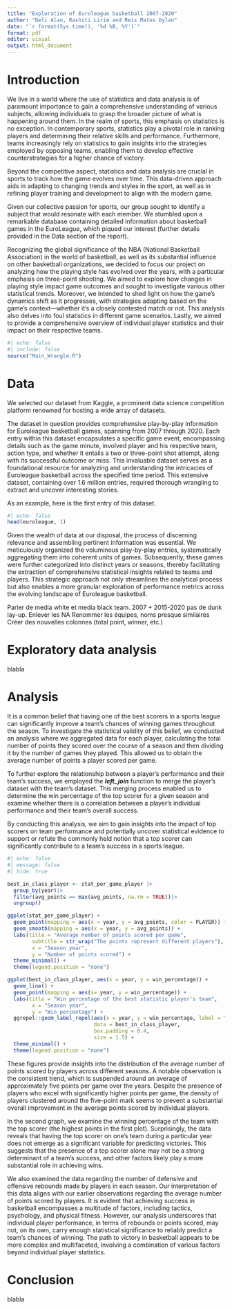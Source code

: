 ```yaml
---
title: "Exploration of Euroleague basketball 2007-2020"
author: "Deli Alan, Rashiti Lirim and Reis Matos Dylan"
date: "`r format(Sys.time(), '%d %B, %Y')`"
format: pdf
editor: visual
output: html_document
---
```


# Introduction

We live in a world where the use of statistics and data analysis is of paramount importance to gain a comprehensive understanding of various subjects, allowing individuals to grasp the broader picture of what is happening around them. In the realm of sports, this emphasis on statistics is no exception. In contemporary sports, statistics play a pivotal role in ranking players and determining their relative skills and performance. Furthermore, teams increasingly rely on statistics to gain insights into the strategies employed by opposing teams, enabling them to develop effective counterstrategies for a higher chance of victory.

Beyond the competitive aspect, statistics and data analysis are crucial in sports to track how the game evolves over time. This data-driven approach aids in adapting to changing trends and styles in the sport, as well as in refining player training and development to align with the modern game.

Given our collective passion for sports, our group sought to identify a subject that would resonate with each member. We stumbled upon a remarkable database containing detailed information about basketball games in the EuroLeague, which piqued our interest (further details provided in the Data section of the report).

Recognizing the global significance of the NBA (National Basketball Association) in the world of basketball, as well as its substantial influence on other basketball organizations, we decided to focus our project on analyzing how the playing style has evolved over the years, with a particular emphasis on three-point shooting. We aimed to explore how changes in playing style impact game outcomes and sought to investigate various other statistical trends. Moreover, we intended to shed light on how the game's dynamics shift as it progresses, with strategies adapting based on the game's context---whether it's a closely contested match or not. This analysis also delves into foul statistics in different game scenarios. Lastly, we aimed to provide a comprehensive overview of individual player statistics and their impact on their respective teams.

```r
#| echo: false
#| include: false 
source("Main_Wrangle.R")

```

# Data

We selected our dataset from Kaggle, a prominent data science competition platform renowned for hosting a wide array of datasets.

The dataset in question provides comprehensive play-by-play information for Euroleague basketball games, spanning from 2007 through 2020. Each entry within this dataset encapsulates a specific game event, encompassing details such as the game minute, involved player and his respective team, action type, and whether it entails a two or three-point shot attempt, along with its successful outcome or miss. This invaluable dataset serves as a foundational resource for analyzing and understanding the intricacies of Euroleague basketball across the specified time period. This extensive dataset, containing over 1.6 million entries, required thorough wrangling to extract and uncover interesting stories.

As an example, here is the first entry of this dataset.

```r
#| echo: false 
head(euroleague, 1)
```

Given the wealth of data at our disposal, the process of discerning relevance and assembling pertinent information was essential. We meticulously organized the voluminous play-by-play entries, systematically aggregating them into coherent units of games. Subsequently, these games were further categorized into distinct years or seasons, thereby facilitating the extraction of comprehensive statistical insights related to teams and players. This strategic approach not only streamlines the analytical process but also enables a more granular exploration of performance metrics across the evolving landscape of Euroleague basketball.

Parler de media white et media black team. 2007 + 2015-2020 pas de dunk lay-up. Enlever les NA Renommer les équipes, noms presque similaires Créer des nouvelles colonnes (total point, winner, etc.)

# Exploratory data analysis

blabla

# Analysis

It is a common belief that having one of the best scorers in a sports league can significantly improve a team's chances of winning games throughout the season. To investigate the statistical validity of this belief, we conducted an analysis where we aggregated data for each player, calculating the total number of points they scored over the course of a season and then dividing it by the number of games they played. This allowed us to obtain the average number of points a player scored per game.

To further explore the relationship between a player's performance and their team's success, we employed the ***left_join*** function to merge the player's dataset with the team's dataset. This merging process enabled us to determine the win percentage of the top scorer for a given season and examine whether there is a correlation between a player's individual performance and their team's overall success.

By conducting this analysis, we aim to gain insights into the impact of top scorers on team performance and potentially uncover statistical evidence to support or refute the commonly held notion that a top scorer can significantly contribute to a team's success in a sports league.

```r
#| echo: false
#| message: false
#| hide: true

best_in_class_player <- stat_per_game_player |>
  group_by(year)|>
  filter(avg_points == max(avg_points, na.rm = TRUE))|>
  ungroup()

ggplot(stat_per_game_player) +
  geom_point(mapping = aes(x = year, y = avg_points, color = PLAYER)) +
  geom_smooth(mapping = aes(x = year, y = avg_points)) +
  labs(title = "Average number of points scored per game",
        subtitle = str_wrap("The points represent different players"),
        x = "Season year",
        y = "Number of points scored") +
  theme_minimal() +
  theme(legend.position = "none")

ggplot(best_in_class_player, aes(x = year, y = win_percentage)) +
  geom_line() +
  geom_point(mapping = aes(x= year, y = win_percentage)) +
  labs(title = "Win percentage of the best statistic player's team",
        x = "Season year",
        y = "Win percentage") +
  ggrepel::geom_label_repel(aes(x = year, y = win_percentage, label = Team),
                            data = best_in_class_player,
                            box.padding = 0.4,
                            size = 1.5) +
  theme_minimal() +
  theme(legend.position = "none")
```

These figures provide insights into the distribution of the average number of points scored by players across different seasons. A notable observation is the consistent trend, which is suspended around an average of approximately five points per game over the years. Despite the presence of players who excel with significantly higher points per game, the density of players clustered around the five-point mark seems to prevent a substantial overall improvement in the average points scored by individual players.

In the second graph, we examine the winning percentage of the team with the top scorer (the highest points in the first plot). Surprisingly, the data reveals that having the top scorer on one's team during a particular year does not emerge as a significant variable for predicting victories. This suggests that the presence of a top scorer alone may not be a strong determinant of a team's success, and other factors likely play a more substantial role in achieving wins.

We also examined the data regarding the number of defensive and offensive rebounds made by players in each season. Our interpretation of this data aligns with our earlier observations regarding the average number of points scored by players. It is evident that achieving success in basketball encompasses a multitude of factors, including tactics, psychology, and physical fitness. However, our analysis underscores that individual player performance, in terms of rebounds or points scored, may not, on its own, carry enough statistical significance to reliably predict a team's chances of winning. The path to victory in basketball appears to be more complex and multifaceted, involving a combination of various factors beyond individual player statistics.



# Conclusion

blabla
